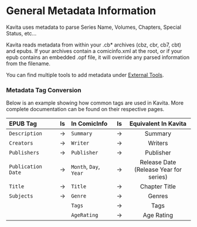 # General Metadata Information
Kavita uses metadata to parse Series Name, Volumes, Chapters, Special Status, etc... 

Kavita reads metadata from within your .cb* archives (cbz, cbr, cb7, cbt) and epubs. If your archives contain a comicinfo.xml at the root, or if your epub contains an embedded .opf file, it will override any parsed information from the filename.

You can find multiple tools to add metadata under [External Tools](/guides/external-tools/mangamanager).

### Metadata Tag Conversion
Below is an example showing how common tags are used in Kavita. More complete documentation can be found on their respective pages.

| EPUB Tag           | Is  | In ComicInfo           | Is  |            Equivalent In Kavita            |
|:-------------------|:---:|:-----------------------|:---:|:------------------------------------------:|
| `Description`      |  →  | `Summary`              |  →  |                  Summary                   |
| `Creators`         |  →  | `Writer`               |  →  |                  Writers                   |
| `Publishers`       |  →  | `Publisher`            |  →  |                 Publisher                  |
| `Publication Date` |  →  | `Month`, `Day`, `Year` |  →  | Release Date<br/>(Release Year for series) |
| `Title`            |  →  | `Title`                |  →  |               Chapter Title                |
| `Subjects`         |  →  | `Genre`                |  →  |                   Genres                   |
|                    |     | `Tags`                 |  →  |                    Tags                    |
|                    |     | `AgeRating`            |  →  |                 Age Rating                 |
